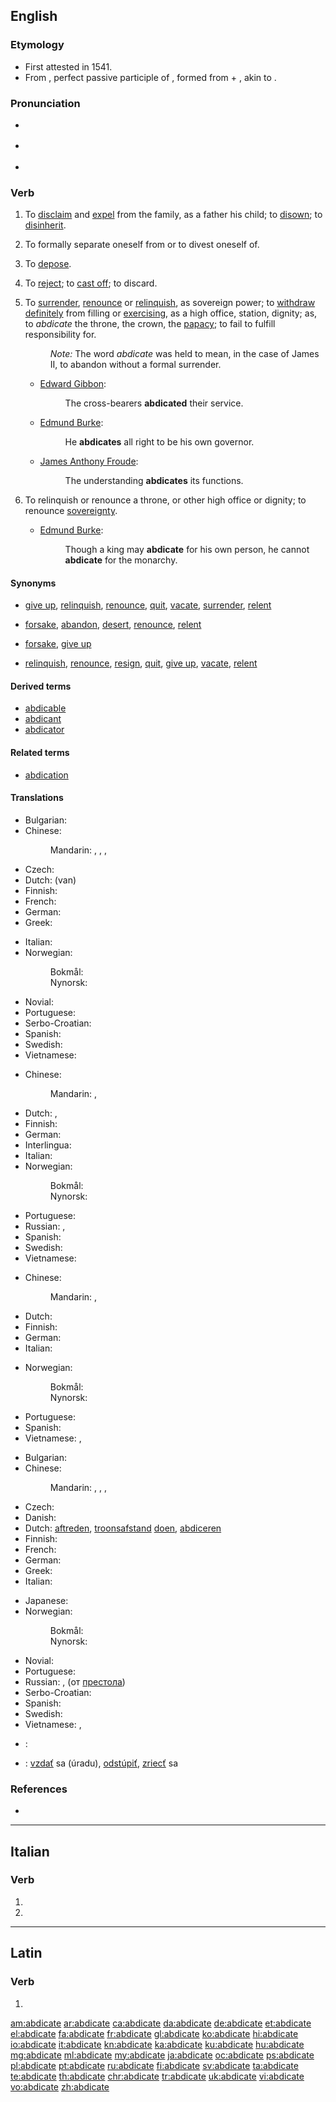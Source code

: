 ==English==

===Etymology===
* First attested in 1541.
* From {{etyl|la}} {{term|abdicatus|abdicātus|renounced|lang=la}}, perfect passive participle of {{term|abdico|abdicō|renounce, reject, disclaim|lang=la}}, formed from {{term|ab||away|lang=la}} + {{term|dico|dicō|proclaim, dedicate, declare|lang=la}}, akin to {{term|dico|dīcō|say|lang=la}}.

===Pronunciation===
* {{a|RP}} {{IPA|/ˈæb.dɪˌkeɪt/}}
* {{a|US}} {{X-SAMPA|/{bdIkEt/}}
* {{audio|En-us-abdicate.ogg|Audio (US)}}

===Verb===
{{en-verb|abdicat|ing}}

# {{transitive|obsolete}} To [[disclaim]] and [[expel]] from the family, as a father his child; to [[disown]]; to [[disinherit]]. {{defdate|Attested from the mid 16<sup>th</sup> century until the early 19<sup>th</sup> century.}}
# {{transitive|reflexive|obsolete}} To formally separate oneself from or to divest oneself of. {{defdate|First attested from the mid 16<sup>th</sup> century until the late 17<sup>th</sup> century.}}
# {{transitive|obsolete}} To [[depose]]. {{defdate|Attested from the early 17<sup>th</sup> century until the late 18<sup>th</sup> century.}}
# {{transitive|obsolete}} To [[reject]]; to [[cast off]]; to discard. {{defdate|Attested from the mid 16<sup>th</sup> century until the late 17<sup>th</sup> century.}}
# {{transitive}} To [[surrender]], [[renounce]] or [[relinquish]], as sovereign power; to [[withdraw]] [[definitely]] from filling or [[exercising]], as a high office, station, dignity; as, to ''abdicate'' the throne, the crown, the [[papacy]]; to fail to fulfill responsibility for. {{defdate|First attested in the mid 17<sup>th</sup> century.}}
#: ''Note:'' The word ''abdicate'' was held to mean, in the case of James II, to abandon without a formal surrender.
#* {{rfdate}} [[w:Edward Gibbon|Edward Gibbon]]:
#*: The cross-bearers '''abdicated''' their service.
#* {{rfdate}} [[w:Edmund Burke|Edmund Burke]]:
#*: He '''abdicates''' all right to be his own governor.
#* {{rfdate}} [[w:James Anthony Froude|James Anthony Froude]]:
#*: The understanding '''abdicates''' its functions.
# {{intransitive}} To relinquish or renounce a throne, or other high office or dignity; to renounce [[sovereignty]]. {{defdate|First attested in the early 18<sup>th</sup> century.}}
#* {{rfdate}} [[w:Edmund Burke|Edmund Burke]]:
#*: Though a king may '''abdicate''' for his own person, he cannot '''abdicate''' for the monarchy.

====Synonyms====
* {{sense|surrender, renounce, or relinquish}} [[give up]], [[relinquish]], [[renounce]], [[quit]], [[vacate]], [[surrender]], [[relent]]
* {{sense|reject; cast off}} [[forsake]], [[abandon]], [[desert]], [[renounce]], [[relent]]
* {{sense|disclaim and expel from family; disown; disinherit}} [[forsake]], [[give up]]
* {{sense|relinquish or renounce a high office or sovereignty}} [[relinquish]], [[renounce]], [[resign]], [[quit]], [[give up]], [[vacate]], [[relent]]

====Derived terms====
* [[abdicable]]
* [[abdicant]]
* [[abdicator]]

====Related terms====
* [[abdication]]

====Translations====
{{trans-top|surrender or relinquish}}
* Bulgarian: {{t-|bg|отказвам се от}}
* Chinese:
*: Mandarin: {{qualifier|give up throne}} {{t|cmn|禪讓|sc=Hani}}, {{t|cmn|禅让|tr=shànràng|sc=Hani}}, {{qualifier|leave any position}} {{t|cmn|退位|tr=tuìwèi|sc=Hani}}, {{t|cmn|退出|tr=tuìchū|sc=Hani}}
* Czech: {{t+|cs|abdikovat}}
* Dutch: {{t|nl|afstand doen}} (van)
* Finnish: {{t+|fi|luopua}}
* French: {{t+|fr|abdiquer}}
* German: {{t+|de|abdanken}}
* Greek: {{t|el|αποποιούμαι|tr=apopoioýmai}}
{{trans-mid}}
* Italian: {{t+|it|abdicare}}
* Norwegian:
*: Bokmål: {{t-|no|frasi seg}}
*: Nynorsk: {{t-|nn|fråseie seg}}
* Novial: {{t|nov|abdika}}
* Portuguese: {{t+|pt|abdicar}}
* Serbo-Croatian: {{t-|sh|abdicirati|alt=abdicírati|sc=Latn}}
* Spanish: {{t+|es|abdicar}}
* Swedish: {{t+|sv|ge upp}}
* Vietnamese: {{t+|vi|từ bỏ}}
{{trans-bottom}}

{{trans-top|reject}}
* Chinese:
*: Mandarin: {{t|cmn|拒絕|sc=Hani}}, {{t|cmn|拒绝|tr=jùjué|sc=Hani}}
* Dutch: {{t+|nl|weigeren}}, {{t+|nl|afwijzen}}
* Finnish: {{t+|fi|hylätä}}
* German: {{t+|de|verweigern}}
* Interlingua: {{t|ia|abdicar}}
* Italian: {{t+|it|abdicare}}
* Norwegian:
*: Bokmål: {{t-|no|avvise}}
*: Nynorsk: {{t-|nn|avvise}}
{{trans-mid}}
* Portuguese: {{t+|pt|abdicar}}
* Russian: {{t+|ru|отказываться|tr=otkázyvatʹsja}} {{impf}}, {{t+|ru|отказаться|tr=otkazátʹsja}} {{pf.}}
* Spanish: {{t+|es|abdicar}}
* Swedish: {{t+|sv|avvisa}}
* Vietnamese: {{t|vi|từ bỏ}}
{{trans-bottom}}

{{trans-top|disinherit}}
* Chinese:
*: Mandarin: {{t|cmn|辭職|sc=Hani}}, {{t|cmn|辞职|tr=cízhí|sc=Hani}}
* Dutch: {{t+|nl|onterven}}
* Finnish: {{t-|fi|tehdä perinnöttömäksi}}
* German: {{t-|de|ausstoßen}}
* Italian: {{t+|it|abdicare}}
{{trans-mid}}
* Norwegian:
*: Bokmål: {{t-|no|fornekte}}
*: Nynorsk: {{t-|nn|fornekte}}
* Portuguese: {{t|pt|deserdar}}
* Spanish: {{t+|es|abdicar}}
* Vietnamese: {{t|vi|từ bỏ}}, {{t|vi|bỏ}}
{{trans-bottom}}

{{trans-top|renounce a throne}}
* Bulgarian: {{t+|bg|абдикирам}}
* Chinese:
*: Mandarin: {{qualifier|give up throne}} {{t|cmn|禪讓|sc=Hani}}, {{t|cmn|禅让|tr=shànràng|sc=Hani}}, {{qualifier|leave any position}} {{t|cmn|退位|tr=tuìwèi|sc=Hani}}, {{t|cmn|退出|tr=tuìchū|sc=Hani}}
* Czech: {{t+|cs|abdikovat}}
* Danish: {{t+|da|abdicere}}
* Dutch: [[aftreden]], [[troonsafstand]] [[doen]], [[abdiceren]]
* Finnish: {{t+|fi|luopua}}
* French: {{t+|fr|abdiquer}}
* German: {{t+|de|abdanken}}
* Greek: {{t+|el|παραιτούμαι|tr=paretoómay}}
* Italian: {{t+|it|abdicare}}
{{trans-mid}}
* Japanese: {{t-|ja|退位|tr=たいいする, taii suru|alt=退位する}}
* Norwegian:
*: Bokmål: {{t+|no|abdisere}}
*: Nynorsk: {{t-|nn|abdisere}}
* Novial: {{t|nov|abdika}}
* Portuguese: {{t+|pt|abdicar}}
* Russian: {{t+|ru|отрекаться|tr=otrekátʹsja}} {{impf}}, {{t+|ru|отречься|tr=otréčʹsja}} {{pf.}} (от [[престол|престола]])
* Serbo-Croatian: {{t-|sh|abdicirati|alt=abdicírati}}
* Spanish: {{t+|es|abdicar}}
* Swedish: {{t+|sv|abdikera}}
* Vietnamese: {{t|vi|thoái vị}}, {{t|vi|từ ngôi}}
{{trans-bottom}}

{{checktrans-top}}
* {{ttbc|mk}}: {{t|mk|одкажува|alt=се одкажува|tr=se odkažuva}}
{{trans-mid}}
* {{ttbc|sk}}: [[vzdať]] sa (úradu), [[odstúpiť]], [[zriecť]] sa
{{trans-bottom}}

===References===
* {{R:Webster 1913}}

----

==Italian==

===Verb===
{{head|it|verb form}}

# {{conjugation of|abdicare||2|p|pres|ind|lang=it}}
# {{conjugation of|abdicare||2|p|imp||lang=it}}

----

==Latin==

===Verb===
{{la-verb-form|abdicāte}}

# {{conjugation of|abdico|abdicō|1|p|pres|act|imp|lang=la}}

[[am:abdicate]]
[[ar:abdicate]]
[[ca:abdicate]]
[[da:abdicate]]
[[de:abdicate]]
[[et:abdicate]]
[[el:abdicate]]
[[fa:abdicate]]
[[fr:abdicate]]
[[gl:abdicate]]
[[ko:abdicate]]
[[hi:abdicate]]
[[io:abdicate]]
[[it:abdicate]]
[[kn:abdicate]]
[[ka:abdicate]]
[[ku:abdicate]]
[[hu:abdicate]]
[[mg:abdicate]]
[[ml:abdicate]]
[[my:abdicate]]
[[ja:abdicate]]
[[oc:abdicate]]
[[ps:abdicate]]
[[pl:abdicate]]
[[pt:abdicate]]
[[ru:abdicate]]
[[fi:abdicate]]
[[sv:abdicate]]
[[ta:abdicate]]
[[te:abdicate]]
[[th:abdicate]]
[[chr:abdicate]]
[[tr:abdicate]]
[[uk:abdicate]]
[[vi:abdicate]]
[[vo:abdicate]]
[[zh:abdicate]]